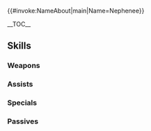 {{#invoke:NameAbout|main|Name=Nephenee}}{{HeroPage Tabs|{{PAGENAME}}}}
{{Hero Infobox
|Name=Nephenee
|Title=Fierce Halberdier
|Origin=Fire Emblem: Path of Radiance
|Gender=Female
|GrowthModifier= None
|WeaponType=Blue Lance
|MoveType=Infantry
|actorEN=Julie Ann Taylor
|actorJP=大本眞基子
|artist=HACCAN
|resplendentArtist=あんべよしろう
|releaseDate=September 15, 2017
|poolDate = September 29, 2017
|randomStartTime=2017-09-29T07:00:00Z
|poolRarities=5
|TagID=ネフェニー
|InternalID=171
|cv1=8
|cv2=300100
|description=A militia member from the Crimean countryside. Since she's quiet, people think she's shy, but... Appears in Fire Emblem: Path of Radiance.
|Properties=specRate_201904,resplendent,jotunheimr
|resplendentStartTime=2023-08-10T07:00:00Z
|resplendentEndTime=2023-08-25T06:59:59Z
}}

__TOC__

{{Stats Page|Hero={{BASEPAGENAME}}
|Lv1HP=18|Lv1ATK=7|Lv1SPD=9|Lv1DEF=8|Lv1RES=5
|GRHP=45|GRATK=55|GRSPD=60|GRDEF=60|GRRES=35
}}

== Skills ==
===Weapons===
{{Weapons Table
|weapon1=Iron Lance
|weapon1Default=1
|weapon1Unlock=1
|weapon2=Steel Lance
|weapon2Default=3
|weapon2Unlock=2
|weapon3=Slaying Lance
|weapon3Default=4
|weapon3Unlock=3
|weapon4=Slaying Lance+
|weapon4Default=5
|weapon4Unlock=5
|weapon5=Dauntless Lance
|weapon5Default=
|weapon5Unlock=5
}}

===Assists===
{{Assists Table
}}

===Specials===
{{Specials Table
|special1=New Moon
|special1Default=4
|special1Unlock=3
|special2=Moonbow
|special2Default=
|special2Unlock=4
}}

===Passives===
{{Passives Table
|passiveA1=Speed +1
|passiveA2=Atk/Spd 1
|passiveA3=Atk/Spd 2
|passiveA1Unlock=1
|passiveA2Unlock=2
|passiveA3Unlock=4
|passiveB1=Wrath 1
|passiveB2=Wrath 2
|passiveB3=Wrath 3
|passiveB1Unlock=3
|passiveB2Unlock=4
|passiveB3Unlock=5
}}

{{Heroes Navbox}}